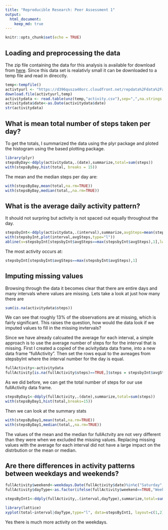 ```yaml
---
title: "Reproducible Research: Peer Assessment 1"
output: 
  html_document:
    keep_md: true
---
```

```r
knitr::opts_chunk$set(echo = TRUE)
```
## Loading and preprocessing the data
The zip file containing the data for this analysis is available for download from [here]. Since this data set is realativly small it can be downloaded to a temp file and read in direcctly.

```r
temp<-tempfile()
activtyurl <- "https://d396qusza40orc.cloudfront.net/repdata%2Fdata%2Factivity.zip"
download.file(activtyurl,temp)
activitydata <- read.table(unz(temp,"activity.csv"),sep=",",na.strings = "NA",header = TRUE)
activitydata$date<-as.Date(activitydata$date)
str(activitydata)
```

## What is mean total number of steps taken per day?

To get the totals, I summarized the data using the plyr package and ploted the histogram using the based plotting package.
```r
library(plyr)
stepsByDay<-ddply(activitydata,.(date),summarize,total=sum(steps))
with(stepsByDay,hist(total, breaks = 15))
```

The mean and the median steps per day are:
```r
with(stepsByDay,mean(total,na.rm=TRUE))
with(stepsByDay,median(total,,na.rm=TRUE))
```

## What is the average daily activity pattern?

It should not surpring but activity is not spaced out equally throughout the day.
```r
stepsbyInt<-ddply(activitydata,.(interval),summarize,avgSteps=mean(steps,na.rm=TRUE))
with(stepsbyInt,plot(interval,avgSteps,type="l"))
abline(v=stepsbyInt[stepsbyInt$avgSteps==max(stepsbyInt$avgSteps),1],lwd=2,col="red")
```

The most activity occurs at:
```r
stepsbyInt[stepsbyInt$avgSteps==max(stepsbyInt$avgSteps),1]
```

## Imputing missing values
Browsing through the data it becomes clear that there are entire days and many intervals where values are missing.  Lets take a look at just how many there are

```r
sum(is.na(activitydata$steps))
```

We can see that roughly 13% of the observations are at missing, which is fairly significant. This raises the question, how would the data look if we imputed values to fill in the missing invtervals?

Since we have already calcuated the average for each interval, a simple approach is to use the average number of steps for for the interval that is missing. First I created a copied of the acivitydata data frame, into a new data frame "fullActivity".  Then set the rows equal to the avreages from stepsbyInt where the interval number for the day is equal.

```r
fullActivity<-activitydata
fullActivity[is.na(fullActivity$steps)==TRUE,]$steps = stepsbyInt$avgSteps[match(stepsbyInt$interval,fullActivity$interval)]
```

As we did before, we can get the total number of steps for our use fullActivity data frame.
```r
stepsByDay1<-ddply(fullActivity,.(date),summarize,total=sum(steps))
with(stepsByDay1,hist(total,breaks=15))
```

Then we can look at the summary stats
```r
with(stepsByDay1,mean(total,na.rm=TRUE))
with(stepsByDay1,median(total,,na.rm=TRUE))
```

The values of the mean and the median for fullActvity are not very different than they were when we excluded the missing values. Replacing missing values with the average for each interval did not have a large impact on the distrbution or the mean or median.

## Are there differences in activity patterns between weekdays and weekends?

```r
fullActivity$weekend<-weekdays.Date(fullActivity$date)%in%c("Saturday","Sunday")
fullActivity$dayType<-as.factor(ifelse(fullActivity$weekend==TRUE,"Weekend","Weekdays"))

stepsByInt1<-ddply(fullActivity,.(interval,dayType),summarize,total=sum(steps))

library(lattice)
xyplot(total~interval|dayType,type="l", data=stepsByInt1, layout=c(1,2))
```
Yes there is much more activity on the weekdays.

[here]:<"https://d396qusza40orc.cloudfront.net/repdata%2Fdata%2Factivity.zip">
